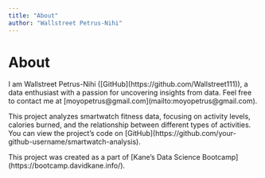 ---
title: "About"
author: "Wallstreet Petrus-Nihi"
---

# **About**

I am Wallstreet Petrus-Nihi (\[GitHub\](https://github.com/Wallstreet111)), a data enthusiast with a passion for uncovering insights from data. Feel free to contact me at \[moyopetrus\@gmail.com\](mailto:moyopetrus\@gmail.com).

This project analyzes smartwatch fitness data, focusing on activity levels, calories burned, and the relationship between different types of activities. You can view the project's code on \[GitHub\](https://github.com/your-github-username/smartwatch-analysis).

This project was created as a part of \[Kane’s Data Science Bootcamp\](https://bootcamp.davidkane.info/).
